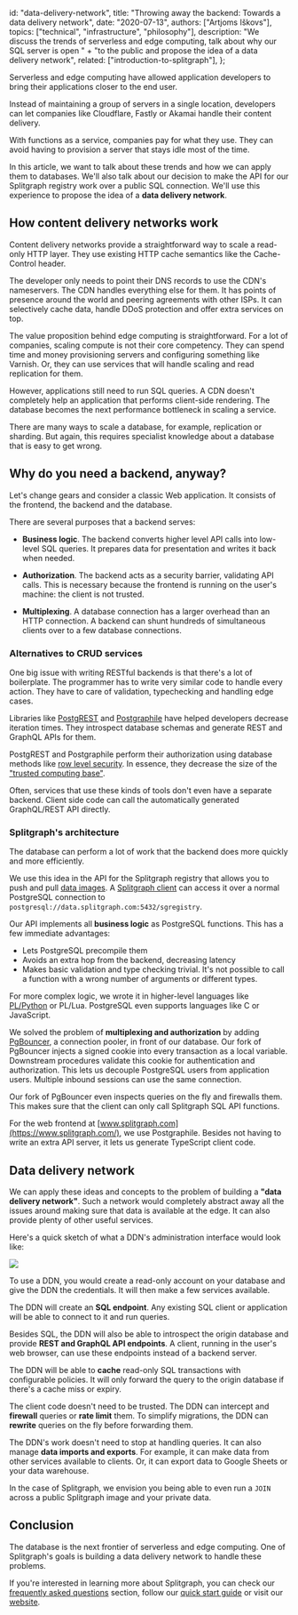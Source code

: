   id: "data-delivery-network",
  title: "Throwing away the backend: Towards a data delivery network",
  date: "2020-07-13",
  authors: ["Artjoms Iškovs"],
  topics: ["technical", "infrastructure", "philosophy"],
  description:
    "We discuss the trends of serverless and edge computing, talk about why our SQL server is open " +
    "to the public and propose the idea of a data delivery network",
  related: ["introduction-to-splitgraph"],
};

Serverless and edge computing have allowed application developers to bring their applications closer to the end user.

Instead of maintaining a group of servers in a single location, developers can let companies like Cloudflare, Fastly or Akamai handle their content delivery.

With functions as a service, companies pay for what they use. They can avoid having to provision a server that stays idle most of the time.

In this article, we want to talk about these trends and how we can apply them to databases. We'll also talk about our decision to make the API for our Splitgraph registry work over a public SQL connection. We'll use this experience to propose the idea of a **data delivery network**.

## How content delivery networks work

Content delivery networks provide a straightforward way to scale a read-only HTTP layer. They use existing HTTP cache semantics like the Cache-Control header.

The developer only needs to point their DNS records to use the CDN's nameservers. The CDN handles everything else for them. It has points of presence around the world and peering agreements with other ISPs. It can selectively cache data, handle DDoS protection and offer extra services on top.

The value proposition behind edge computing is straightforward. For a lot of companies, scaling compute is not their core competency. They can spend time and money provisioning servers and configuring something like Varnish. Or, they can use services that will handle scaling and read replication for them.

However, applications still need to run SQL queries. A CDN doesn't completely help an application that performs client-side rendering. The database becomes the next performance bottleneck in scaling a service.

There are many ways to scale a database, for example, replication or sharding. But again, this requires specialist knowledge about a database that is easy to get wrong.

## Why do you need a backend, anyway?

Let's change gears and consider a classic Web application. It consists of the frontend, the backend and the database.

There are several purposes that a backend serves:

  * **Business logic**. The backend converts higher level API calls into low-level SQL queries. It prepares data for presentation and writes it back when needed.

  * **Authorization**. The backend acts as a security barrier, validating API calls. This is necessary because the frontend is running on the user's machine: the client is not trusted.

  * **Multiplexing**. A database connection has a larger overhead than an HTTP connection. A backend can shunt hundreds of simultaneous clients over to a few database connections.

### Alternatives to CRUD services

One big issue with writing RESTful backends is that there's a lot of boilerplate. The programmer has to write very similar code to handle every action. They have to care of validation, typechecking and handling edge cases.

Libraries like [PostgREST](https://postgrest.org/en/latest/) and [Postgraphile](https://www.graphile.org/postgraphile/) have helped developers decrease iteration times. They introspect database schemas and generate REST and GraphQL APIs for them.

PostgREST and Postgraphile perform their authorization using database methods like [row level security](https://postgrest.org/en/v7.0.0/auth.html). In essence, they decrease the size of the ["trusted computing base"](https://en.wikipedia.org/wiki/Trusted_computing_base).

Often, services that use these kinds of tools don't even have a separate backend. Client side code can call the automatically generated GraphQL/REST API directly.

### Splitgraph's architecture

The database can perform a lot of work that the backend does more quickly and more efficiently.

We use this idea in the API for the Splitgraph registry that allows you to push and pull [data images](/docs/concepts/images). A [Splitgraph client](/docs/architecture/sgr-client) can access it over a normal PostgreSQL connection to `postgresql://data.splitgraph.com:5432/sgregistry`.

Our API implements all **business logic** as PostgreSQL functions. This has a few immediate advantages:

  * Lets PostgreSQL precompile them
  * Avoids an extra hop from the backend, decreasing latency
  * Makes basic validation and type checking trivial. It's not possible to call a function with a wrong number of arguments or different types.

For more complex logic, we wrote it in higher-level languages like [PL/Python](https://www.postgresql.org/docs/current/plpython.html) or PL/Lua. PostgreSQL even supports languages like C or JavaScript.

We solved the problem of **multiplexing and authorization** by adding [PgBouncer](https://www.pgbouncer.org/), a connection pooler, in front of our database. Our fork of PgBouncer injects a signed cookie into every transaction as a local variable. Downstream procedures validate this cookie for authentication and authorization. This lets us decouple PostgreSQL users from application users. Multiple inbound sessions can use the same connection.

Our fork of PgBouncer even inspects queries on the fly and firewalls them. This makes sure that the client can only call Splitgraph SQL API functions.

For the web frontend at [www.splitgraph.com](https://www.splitgraph.com/), we use Postgraphile. Besides not having to write an extra API server, it lets us generate TypeScript client code.

## Data delivery network

We can apply these ideas and concepts to the problem of building a **"data delivery network"**. Such a network would completely abstract away all the issues around making sure that data is available at the edge. It can also provide plenty of other useful services.

Here's a quick sketch of what a DDN's administration interface would look like:

![](https://raw.githubusercontent.com/splitgraph/splitgraph.com/master/content/blog/images/20200713-data-delivery-network/admin-panel.png)

To use a DDN, you would create a read-only account on your database and give the DDN the credentials. It will then make a few services available.

The DDN will create an **SQL endpoint**. Any existing SQL client or application will be able to connect to it and run queries.

Besides SQL, the DDN will also be able to introspect the origin database and provide **REST and GraphQL API endpoints**. A client, running in the user's web browser, can use these endpoints instead of a backend server.

The DDN will be able to **cache** read-only SQL transactions with configurable policies. It will only forward the query to the origin database if there's a cache miss or expiry.

The client code doesn't need to be trusted. The DDN can intercept and **firewall** queries or **rate limit** them. To simplify migrations, the DDN can **rewrite** queries on the fly before forwarding them.

The DDN's work doesn't need to stop at handling queries. It can also manage **data imports and exports**. For example, it can make data from other services available to clients. Or, it can export data to Google Sheets or your data warehouse.

In the case of Splitgraph, we envision you being able to even run a `JOIN` across a public Splitgraph image and your private data.

## Conclusion

The database is the next frontier of serverless and edge computing. One of Splitgraph's goals is building a data delivery network to handle these problems.

If you're interested in learning more about Splitgraph, you can check our [frequently asked questions](/docs/getting-started/frequently-asked-questions) section, follow our [quick start guide](/docs/getting-started/five-minute-demo) or visit our [website](https://www.splitgraph.com).
